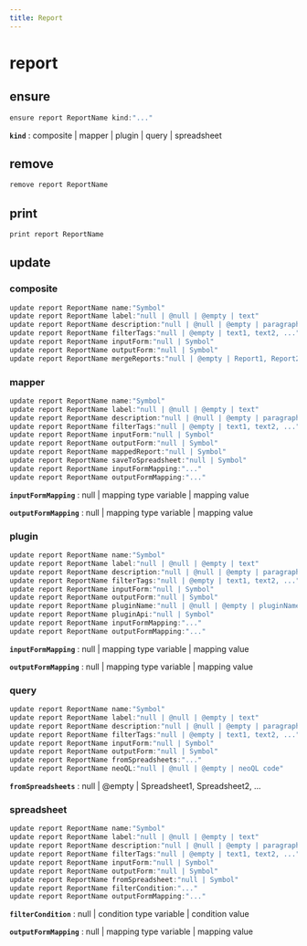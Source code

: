 ```yaml
---
title: Report
---
```


# report

## ensure

```js filename="Terminal" copy
ensure report ReportName kind:"..."
```

**`kind`**
 : composite | mapper | plugin | query | spreadsheet


## remove

```js filename="Terminal" copy
remove report ReportName
```


## print

```js filename="Terminal" copy
print report ReportName
```


## update

### composite
```js filename="Terminal" copy
update report ReportName name:"Symbol"
update report ReportName label:"null | @null | @empty | text"
update report ReportName description:"null | @null | @empty | paragraph"
update report ReportName filterTags:"null | @empty | text1, text2, ..."
update report ReportName inputForm:"null | Symbol"
update report ReportName outputForm:"null | Symbol"
update report ReportName mergeReports:"null | @empty | Report1, Report2, ..."
```

### mapper
```js filename="Terminal" copy
update report ReportName name:"Symbol"
update report ReportName label:"null | @null | @empty | text"
update report ReportName description:"null | @null | @empty | paragraph"
update report ReportName filterTags:"null | @empty | text1, text2, ..."
update report ReportName inputForm:"null | Symbol"
update report ReportName outputForm:"null | Symbol"
update report ReportName mappedReport:"null | Symbol"
update report ReportName saveToSpreadsheet:"null | Symbol"
update report ReportName inputFormMapping:"..."
update report ReportName outputFormMapping:"..."
```

**`inputFormMapping`**
 : null | mapping type variable | mapping value

**`outputFormMapping`**
 : null | mapping type variable | mapping value

### plugin
```js filename="Terminal" copy
update report ReportName name:"Symbol"
update report ReportName label:"null | @null | @empty | text"
update report ReportName description:"null | @null | @empty | paragraph"
update report ReportName filterTags:"null | @empty | text1, text2, ..."
update report ReportName inputForm:"null | Symbol"
update report ReportName outputForm:"null | Symbol"
update report ReportName pluginName:"null | @null | @empty | pluginName"
update report ReportName pluginApi:"null | Symbol"
update report ReportName inputFormMapping:"..."
update report ReportName outputFormMapping:"..."
```

**`inputFormMapping`**
 : null | mapping type variable | mapping value

**`outputFormMapping`**
 : null | mapping type variable | mapping value

### query
```js filename="Terminal" copy
update report ReportName name:"Symbol"
update report ReportName label:"null | @null | @empty | text"
update report ReportName description:"null | @null | @empty | paragraph"
update report ReportName filterTags:"null | @empty | text1, text2, ..."
update report ReportName inputForm:"null | Symbol"
update report ReportName outputForm:"null | Symbol"
update report ReportName fromSpreadsheets:"..."
update report ReportName neoQL:"null | @null | @empty | neoQL code"
```

**`fromSpreadsheets`**
 : null | @empty | Spreadsheet1, Spreadsheet2, ...

### spreadsheet
```js filename="Terminal" copy
update report ReportName name:"Symbol"
update report ReportName label:"null | @null | @empty | text"
update report ReportName description:"null | @null | @empty | paragraph"
update report ReportName filterTags:"null | @empty | text1, text2, ..."
update report ReportName inputForm:"null | Symbol"
update report ReportName outputForm:"null | Symbol"
update report ReportName fromSpreadsheet:"null | Symbol"
update report ReportName filterCondition:"..."
update report ReportName outputFormMapping:"..."
```

**`filterCondition`**
 : null | condition type variable | condition value

**`outputFormMapping`**
 : null | mapping type variable | mapping value


